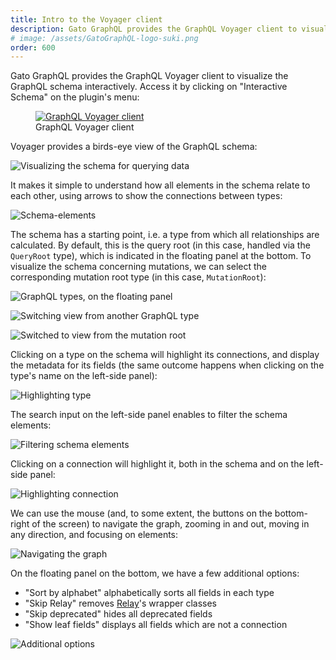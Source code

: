 ```yaml
---
title: Intro to the Voyager client
description: Gato GraphQL provides the GraphQL Voyager client to visualize the GraphQL schema interactively.
# image: /assets/GatoGraphQL-logo-suki.png
order: 600
---
```


Gato GraphQL provides the GraphQL Voyager client to visualize the GraphQL schema interactively. Access it by clicking on "Interactive Schema" on the plugin's menu:

<figure><a href="/assets/guides/downstream/wp-admin-voyager.png" target="_blank"><img src="/assets/guides/downstream/wp-admin-voyager.png" alt="GraphQL Voyager client" loading="lazy"></a><figcaption>GraphQL Voyager client</figcaption></figure>

Voyager provides a birds-eye view of the GraphQL schema:

![Visualizing the schema for querying data](/assets/guides/downstream/clients/voyager.png "Visualizing the schema for querying data")

It makes it simple to understand how all elements in the schema relate to each other, using arrows to show the connections between types:

![Schema-elements](/assets/guides/downstream/clients/voyager-schema-elements.png "Schema-elements")

The schema has a starting point, i.e. a type from which all relationships are calculated. By default, this is the query root (in this case, handled via the `QueryRoot` type), which is indicated in the floating panel at the bottom. To visualize the schema concerning mutations, we can select the corresponding mutation root type (in this case, `MutationRoot`):

![GraphQL types, on the floating panel](/assets/guides/downstream/clients/voyager-type-switch.png "GraphQL types, on the floating panel")

![Switching view from another GraphQL type](/assets/guides/downstream/clients/voyager-types.png "Switching view from another GraphQL type")

![Switched to view from the mutation root](/assets/guides/downstream/clients/voyager-mutations-schema.png "Switched to view from the mutation root")

Clicking on a type on the schema will highlight its connections, and display the metadata for its fields (the same outcome happens when clicking on the type's name on the left-side panel):

![Highlighting type](/assets/guides/downstream/clients/voyager-type.png "Highlighting type")

The search input on the left-side panel enables to filter the schema elements:

![Filtering schema elements](/assets/guides/downstream/clients/voyager-filter-schema.png "Filtering schema elements")

Clicking on a connection will highlight it, both in the schema and on the left-side panel:

![Highlighting connection](/assets/guides/downstream/clients/voyager-connection.png "Highlighting connection")

We can use the mouse (and, to some extent, the buttons on the bottom-right of the screen) to navigate the graph, zooming in and out, moving in any direction, and focusing on elements:

![Navigating the graph](/assets/guides/downstream/clients/voyager-control.gif "Navigating the graph")

On the floating panel on the bottom, we have a few additional options:

- "Sort by alphabet" alphabetically sorts all fields in each type
- "Skip Relay" removes [Relay](https://relay.dev/)'s wrapper classes
- "Skip deprecated" hides all deprecated fields
- "Show leaf fields" displays all fields which are not a connection

![Additional options](/assets/guides/downstream/clients/voyager-additional-options.png "Additional options")
